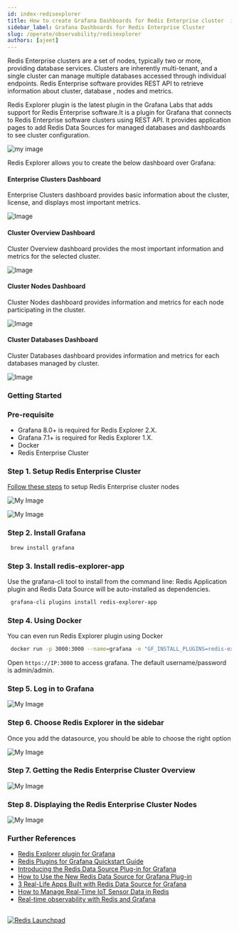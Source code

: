 ```yaml
---
id: index-redisexplorer
title: How to create Grafana Dashboards for Redis Enterprise cluster  in 5 Minutes
sidebar_label: Grafana Dashboards for Redis Enterprise Cluster 
slug: /operate/observability/redisexplorer
authors: [ajeet]
---
```





Redis Enterprise clusters are a set of nodes, typically two or more, providing database services. Clusters are inherently multi-tenant, and a single cluster can manage multiple databases accessed through individual endpoints. Redis Enterprise software provides REST API to retrieve information about cluster, database , nodes and metrics.

Redis Explorer plugin is the latest plugin in the Grafana Labs that adds support for Redis Enterprise software.It is a plugin for Grafana that connects to Redis Enterprise software clusters using REST API. It provides application pages to add Redis Data Sources for managed databases and dashboards to see cluster configuration.


![my image](redisexplorer.png)

Redis Explorer allows you to create the below dashboard over Grafana:

#### Enterprise Clusters Dashboard 

Enterprise Clusters dashboard provides basic information about the cluster, license, and displays most important metrics.

![Image](enterprise_cluster_dashboard.png)


#### Cluster Overview Dashboard

Cluster Overview dashboard provides the most important information and metrics for the selected cluster.

![Image](cluster_overview_dashboard.png)


#### Cluster Nodes Dashboard

Cluster Nodes dashboard provides information and metrics for each node participating in the cluster.

![Image](cluster_nodes_dashboard.png)



#### Cluster Databases Dashboard

Cluster Databases dashboard provides information and metrics for each databases managed by cluster.

![Image](cluster_databases_dashboard.png)

### Getting Started

### Pre-requisite

- Grafana 8.0+ is required for Redis Explorer 2.X.
- Grafana 7.1+ is required for Redis Explorer 1.X.
- Docker
- Redis Enterprise Cluster

### Step 1. Setup Redis Enterprise Cluster

[Follow these steps](/create/docker/) to setup Redis Enterprise cluster nodes

![My Image](tryfree1.png)

![My Image](redis_enterprise_cluster.png)

### Step 2. Install Grafana

 ```bash
  brew install grafana
 ```


### Step 3. Install redis-explorer-app

Use the grafana-cli tool to install from the command line:
Redis Application plugin and Redis Data Source will be auto-installed as dependencies.


 ```bash
  grafana-cli plugins install redis-explorer-app
 ```



### Step 4. Using Docker 

You can even run Redis Explorer plugin using Docker

 ```bash
  docker run -p 3000:3000 --name=grafana -e "GF_INSTALL_PLUGINS=redis-explorer-app" grafana/grafana
 ```

Open `https://IP:3000` to access grafana. The default username/password is admin/admin.


### Step 5. Log in to Grafana

![My Image](grafana.png)


### Step 6. Choose Redis Explorer in the sidebar

Once you add the datasource, you should be able to choose the right option

![My Image](explorer_options.png)

### Step 7. Getting the Redis Enterprise Cluster Overview

![My Image](cluster_overview.png)

### Step 8. Displaying the Redis Enterprise Cluster Nodes

![My Image](cluster_nodes.png)



### Further References 

- [Redis Explorer plugin for Grafana](https://grafana.com/grafana/plugins/redis-explorer-app/)
- [Redis Plugins for Grafana Quickstart Guide](https://redisgrafana.github.io/quickstart/)
- [Introducing the Redis Data Source Plug-in for Grafana](https://redis.com/blog/how-to-use-the-new-redis-data-source-for-grafana-plug-in/)
- [How to Use the New Redis Data Source for Grafana Plug-in](https://redis.com/blog/how-to-use-the-new-redis-data-source-for-grafana-plug-in/)
- [3 Real-Life Apps Built with Redis Data Source for Grafana](https://redis.com/blog/3-real-life-apps-built-with-redis-data-source-for-grafana/)
- [How to Manage Real-Time IoT Sensor Data in Redis](https://redis.com/blog/how-to-manage-real-time-iot-sensor-data-in-redis/)
- [Real-time observability with Redis and Grafana](https://grafana.com/go/observabilitycon/real-time-observability-with-redis-and-grafana/)


##

<div>
<a href="https://launchpad.redis.com" target="_blank" rel="noopener" className="link"> <img src="/img/launchpad.png"  className="thumb" loading="lazy" alt="Redis Launchpad" /></a>
</div>
